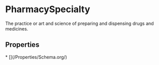   
# PharmacySpecialty

The practice or art and science of preparing and dispensing drugs and medicines.

## Properties

<Grid>
* [](/Properties/Schema.org/)
</Grid>

